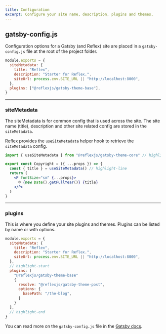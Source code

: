 ```yaml
---
title: Configuration
excerpt: Configure your site name, description, plugins and themes.
---
```


## gatsby-config.js

Configuration options for a Gatsby (and Reflex) site are placed in a `gatsby-config.js` file at the root of the project folder.

```js title=gatsby-config.js
module.exports = {
  siteMetadata: {
    title: "Reflex",
    description: "Starter for Reflex.",
    siteUrl: process.env.SITE_URL || "http://localhost:8000",
  },
  plugins: ["@reflexjs/gatsby-theme-base"],
}
```

<Hr mt="8" />

### siteMetadata

The siteMetadata is for common config that is used across the site. The site name (title), description and other site related
config are stored in the `siteMetadata`.

Reflex provides the `useSiteMetadata` helper hook to retrieve the `siteMetadata` config.

```jsx title=content/blocks/copyright.mdx
import { useSiteMetadata } from "@reflexjs/gatsby-theme-core" // highlight-line

export const Copyright = ({ ...props }) => {
  const { title } = useSiteMetadata() // highlight-line
  return (
    <P fontSize="sm" {...props}>
      © {new Date().getFullYear()} {title}
    </P>
  )
}
```

<Hr mt="8" />

### plugins

This is where you define your site plugins and themes. Plugins can be listed by name or with options.

```js title=gatsby-config.js
module.exports = {
  siteMetadata: {
    title: "Reflex",
    description: "Starter for Reflex.",
    siteUrl: process.env.SITE_URL || "http://localhost:8000",
  },
  // highlight-start
  plugins: [
    "@reflexjs/gatsby-theme-base"
    {
      resolve: "@reflexjs/gatsby-theme-post",
      options: {
        basePath: "/the-blog",
      }
    }
  ],
  // highlight-end
}
```

You can read more on the `gatsby-config.js` file in the [Gatsby docs](https://www.gatsbyjs.org/docs/gatsby-config/).
